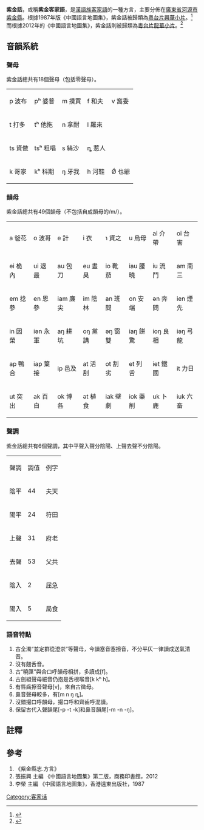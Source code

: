 {{Pathnav|語言|漢藏語系|漢語族|客家語|frame=1}}
{{Infobox Language
|name= 紫金話/紫金客家話
|nativename= Chu-kim Hak-kâ-fa
|states=[[中國|中國]]
|region={{main|客家地區}}
主要分佈在中國[[廣東省|廣東省]][[河源市|河源市]]的[[紫金縣|紫金縣]]。
|familycolor= 漢藏語系
|fam1= [[漢藏語系|漢藏語系]]
|fam2= [[漢語族|漢語族]]
|fam3=[[客家語|客家語]]
|fam4=[[粵台片|粵台片]]
|fam5=[[粵台片|興華小片]]
|agency= 無
|iso1= zh| iso2b= chi| iso2t= zho| iso3= hak}}

'''紫金話'''，或稱'''紫金客家語'''，是[[漢語族|漢語族]][[客家語|客家語]]的一種方言，主要分佈在[[廣東省|廣東省]][[河源市|河源市]][[紫金縣|紫金縣]]。根據1987年版《中國語言地圖集》，紫金話被歸類為[[粵台片|粵台片]][[粵台片|興華小片]]。<ref name = "中國語言地圖集">{{Cite book | author = 李榮 | title = 中國語言地圖集 | location = 香港 | publisher = 香港朗文（遠東）出版社 | date = 1988 | pages =  | ISBN = 0582999030 | accessdate = 2015-02-27 | url = http://books.google.com.my/books/about/%E4%B8%AD%E5%9B%BD%E8%AF%AD%E8%A8%80%E5%9C%B0%E5%9B%BE%E9%9B%86.html?id=_BwYKAAACAAJ&redir_esc=y | language = zh | quote =  | archive-date = 2015-01-01 | archive-url = https://web.archive.org/web/20150101063918/http://books.google.com.my/books/about/%E4%B8%AD%E5%9B%BD%E8%AF%AD%E8%A8%80%E5%9C%B0%E5%9B%BE%E9%9B%86.html?id=_BwYKAAACAAJ&redir_esc=y | dead-url = no }}</ref>而根據2012年的《中國語言地圖集》，紫金話則被歸類為[[粵台片|粵台片]][[粵台片|龍華小片]]。<ref name = "中國語言地圖集第二版">{{Cite book | author = 張振興 | title = 中國語言地圖集第二版 | location = 北京 | publisher = 商務印書馆 | date = 2012 | pages = 116-124 | ISBN = 7100070546 | accessdate = 2014-12-31 | url = http://books.google.com.my/books/about/%E4%B8%AD%E5%9B%BD%E8%AF%AD%E8%A8%80%E5%9C%B0%E5%9B%BE%E9%9B%86.html?id=qRMEnwEACAAJ&redir_esc=y | language = zh | quote =  | archive-date = 2015-01-01 | archive-url = https://web.archive.org/web/20150101063817/http://books.google.com.my/books/about/%E4%B8%AD%E5%9B%BD%E8%AF%AD%E8%A8%80%E5%9C%B0%E5%9B%BE%E9%9B%86.html?id=qRMEnwEACAAJ&redir_esc=y | dead-url = no }}</ref>

==音韻系統==
=== 聲母 ===
紫金話總共有18個聲母（包括零聲母）。
{| class="wikitable"
|-
|  p 波布 || pʰ 婆普 || m 摸買 || f 和夫 || v 窩委
|-
|  t 打多 || tʰ 他拖 || n 拿耐 || l 羅來||  
|-
|  ts 資做 || tsʰ 粗唱 || s 絲沙 || ȵ 惹人 ||   
|-
|  k 哥家 || kʰ 科期 || ŋ 牙我 || h 河鞋 || Ǿ 也爺
|}
=== 韻母 ===
紫金話總共有49個韻母（不包括自成韻母的/m/）。
{| class="wikitable"
|-
| a 爸花 || o 波哥  || e 計 || i 衣 || ɿ 資之 || u 烏母 || ai 介帶 || oi 台害 
|-
| ei 桅內 || ui 退最 || au 包刀 || eu 晝臭 || io 靴茄 || iau 腰曉 || iu 流鬥 || am 南三 
|-
| em 捻參 || en 恩參 || iam 廉尖 || im 陰林 || an 班間 || on 安端 || ən 奔問 || ien 煙先 
|-
| in 因榮 || iən 永軍 || aŋ 耕坑 || oŋ 黨講 || əŋ 窗雙 || iaŋ 餅驚 || ioŋ 良相 || iəŋ 弓龍 
|-
| ap 鴨合 || iap 葉接 || ip 邑及 || at 活刮 || ot 割劣 || et 列舌 || iet 鐵國 || it  力日 
|-
| ut 突出 || ak 百白 || ok 博各 || ət 植食 || iak 壁劇 || iok 藥削 || uk 卜鹿 || iuk 六畜
|}

=== 聲調 ===
紫金話總共有6個聲調，其中平聲入聲分陰陽、上聲去聲不分陰陽。
{| class="wikitable"
|-
| 聲調 || 調值 || 例字 
|-
| 陰平 || 44 || 夫天
|-
| 陽平 || 24 || 符田
|-
| 上聲 || 31 || 府老
|-
| 去聲 || 53 || 父共
|-
| 陰入 || 2 || 屈急
|-
| 陽入 || 5 || 局食
|}

===語音特點===
# 古全濁“並定群從澄崇”等聲母，今讀塞音塞擦音，不分平仄一律讀成送氣清音。
# 沒有翹舌音。
# 古“曉匣”與合口呼韻母相拼，多讀成[f]。
# 古劍組聲母細音仍抱是舌根喉音[k kʰ h]。
# 有唇齒擦音聲母[v]，來自古微母。
# 鼻音聲母較多，有[m n ŋ ȵ]。
# 沒錯撮口呼韻母，撮口呼和齊齒呼混讀。
# 保留古代入聲韻尾[-p -t -k]和鼻音韻尾[-m -n -ŋ]。

==註釋==
{{reflist}}

==參考==
#《紫金縣志.方言》
#張振興 主編 《中國語言地圖集》第二版，商務印書館，2012
#李榮 主編 《中國語言地圖集》，香港遠東出版社，1987

{{客家语}}
{{汉语}}
[[Category:客家话|Category:客家话]]